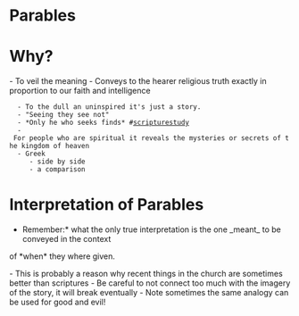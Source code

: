 = Parables =

= Why? =

- To veil the meaning
- Conveys to the hearer religious truth exactly in proportion to our faith and intelligence
   - To the dull an uninspired it's just a story.
   - "Seeing they see not"
   - *Only he who seeks finds* #[[scripturestudy]]
   - For people who are spiritual it reveals the mysteries or secrets of the kingdom of heaven
   - Greek
      - side by side
      - a comparison

= Interpretation of Parables =

*Remember:* what the only true interpretation is the one _meant_ to be conveyed in the context 
of *when* they where given.

- This is probably a reason why recent things in the church are sometimes better than scriptures
- Be careful to not connect too much with the imagery of the story, it will break eventually
- Note sometimes the same analogy can be used for good and evil!




